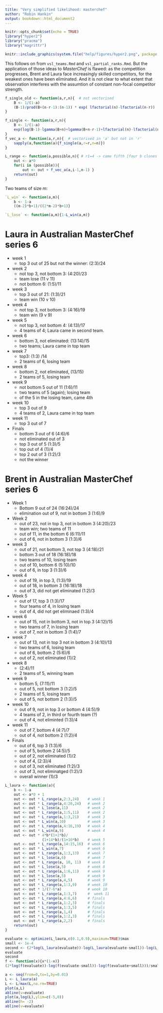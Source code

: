 ```yaml
---
title: "Very simplified likelihood: masterchef"
author: "Robin Hankin"
output: bookdown::html_document2
---
```


```r
knitr::opts_chunk$set(echo = TRUE)
library("hyper2")
library("pracma")
library("magrittr")
```

```r
knitr::include_graphics(system.file("help/figures/hyper2.png", package = "hyper2"))
```

This follows on from `vsl_teams.Rmd` and `vsl_partial_ranks.Rmd`.  But
the application of those ideas to _MasterChef_ is flawed: as the
competition progresses, Brent and Laura face increasingly skilled
competitors, for the weakest ones have been eliminated.  And it is not
clear to what extent that observation interferes with the assumtion of
constant non-focal competitor strength.


```r
f_single_old <- function(a,r,n){  # not vectorised
	B <- 1/(1-a)
    (B-1)/prod(B+(n-r-1):(n-1)) * exp( lfactorial(n)-lfactorial(n-r))
}

f_single <- function(a,r,n){
	B <- 1/(1-a)
    exp(log(B-1)-lgamma(B+n)+lgamma(B+n-r-1)+lfactorial(n)-lfactorial(n-r))
}
f_vec_a <- function(a,r,n){  # vectorised in 'a' but not in 'r'
	sapply(a,function(a){f_single(a,r=r,n=n)})
}

```

```r
L_range <- function(a,possible,n){ # r1=4 -> came fifth [four b clones ahead]  
    out <- a*0
    for(i in (possible)){
        out <- out + f_vec_a(a,i-1,n-1) }
    return(out)
}
```


Two teams of size $m$:

```r
`L_win` <- function(a,m){
    b <- 1-a
    ((m-2)*b+1)/((2*m-2)*b+1)}

`L_lose` <- function(a,m){1-L_win(a,m)}
```

# Laura in  Australian MasterChef series 6

* week 1
  +  top 3 out of 25 but not the winner: (2:3)/24

* week 2
  +  not top 3, not bottom 3: (4:20)/23
  +  team lose (11 v 11)
  +  not bottom 6: (1:5)/11
		
* week 3
  +  top 3 out of 21: (1:3)/21
  +  team win (10 v 10)
		
* week 4
  +  not top 3, not bottom 3:  (4:16)/19
  +  team win (9 v 9)
  
* week 5
  +  not top 3, not bottom 4:  (4:13)/17
  +  4 teams of 4; Laura came in second team.

* week 6
  + bottom 3, not eliminated: (13:14)/15
  + two teams; Laura came in top team
  
* week 7
  + top3: (1:3) /14 
  + 2 teams of 6, losing team

* week 8
  + bottom 2, not eliminated, (13/15)
  + 2 teams of 5, losing team

* week 9
  + not bottom 5 out of 11 (1:6)/11
  + two teams of 5 (again); losing team
  + of the 5 in the losing team, came 4th

* week 10
  + top 3 out of 9
  + 4 teams of 2, Laura came in top team
  
* week 11
  + top 3 out of 7

* Finals
  + bottom 3 out of 6     (4:6)/6
  + not eliminated out of 3
  + top 3 out of 5   (1:3)/5
  + top out of 4  (1)/4
  + top 2 out of 3 (1:2)/3
  + not the winner


# Brent in  Australian MasterChef series 6

* Week 1
  + Bottom 9 out of 24 (16:24)/24
  + elimination out of 9, not in bottom 3 (1:6)/9
  
* Week 2
  + out of 23, not in top 3, not in bottom 3 (4:20)/23
  + team win; two teams of 11
  + out of 11, in the bottom 6 (6:11)/11
  + out of 6, not in bottom 3 (1:3)/6
  
* week 3
  + out of 21, not bottom 3, not top 3 (4:18)/21
  + bottom 3 out of 18 (16:18)/18
  + two teams of 10, losing team
  + out of 10, bottom 6 (5:10)/10
  + out of 6, in top 3 (1:3)/6
  
* week 4
  + out of 19, in top 3, (1:3)/19
  + out of 18, in bottom 3 (16:18)/18
  + out of 3, did not get eliminated (1:2)/3
  
* Week 5
  + out of 17, top 3 (1:3)/17
  + four teams of 4, in losing team
  + out of 4, did not get eliminaed (1:3)/4
  
* week 6
  + out of 15, not in bottom 3, not in top 3 (4:12)/15
  + two teams of 7, in losing team
  + out of 7, not in bottom 3 (1:4)/7
  
* week 7
  + out of 13, not in top 3 not in bottom 3 (4:10)/13
  + two teams of 6, losing team
  + out of 6, bottom 2 (5:6)/6
  + out of 2, not eliminated (1)/2
  
* week 8 
  + (2:4)/11
  + 2 teams of 5, winning team
  
* week 9
  + bottom 5, (7:11)/11
  + out of 5, not bottom 3 (1:2)/5
  + 2 teams of 5, losing team
  + out of 5, not bottom 2 (1:3)/5
  
* week 10
  + out of 9, not in top 3 or bottom 4 (4:5)/9
  + 4 teams of 2, in third or fourth team (?)
  + out of 4, not eliminted (1:3)/4
  
* week 11
  + out of 7, bottom 4 (4:7)/7
  + out of 4, not bottom 2 (1:2)/4


* Finals
  + out of 6, top 3 (1:3)/6
  + out of 5, bottom 2 (4:5)/5
  + out of 2, not eliminated (1)/2
  + out of 4, (2:3)/4
  + out of 3, not eliminated (1:2)/3
  + out of 3, not eliminatged (1:2)/3
  + overall winner (1)/3
  

  

```r
L_laura <- function(a){
    b <- 1-a
    out <- a*0 + 1
    out <- out * L_range(a,2:3,24)    # week 1
    out <- out * L_range(a,4:20,24)   # week 2
    out <- out * L_lose(a,11)         # week 2
    out <- out * L_range(a,1:5,11)    # week 2
    out <- out * L_range(a,1:3,21)    # week 3
    out <- out * L_win(a,10)          # week 3
    out <- out * L_range(a,4:16,19)   # week 4
    out <- out * L_win(a,9)           # week 4
    out <- out * 4*b*(1+2*b)/
                 (1+14*b)/(1+10*b)    # week 5
    out <- out * L_range(a,14:15,16)  # week 6
    out <- out * L_win(a,7)           # week 6
    out <- out * L_range(a,1:3,13)    # week 7
    out <- out * L_lose(a,6)          # week 7
    out <- out * L_range(a, 10, 11)   # week 8
    out <- out * L_lose(a,5)          # week 8
    out <- out * L_range(a,1:6,11)    # week 9
    out <- out * L_lose(a,5)          # week 9
    out <- out * L_range(a,4,5)       # week 9
    out <- out * L_range(a,1:3,9)     # week 10
    out <- out * 1/(7-6*a)            # week 10
    out <- out * L_range(a,1:3,7)     #  week 11
    out <- out * L_range(a,4:6,6)     # finals
    out <- out * L_range(a,1:2,3)     # finals
    out <- out * L_range(a,1:3,5)     # finals
    out <- out * L_range(a,1,4)       # finals
    out <- out * L_range(a,1:2,3)     # finals
    out <- out * L_range(a,2,2)       # finals
    return(out)
}
```
```r
evaluate <- optimize(L_laura,c(0.1,0.9),maximum=TRUE)$max
small <- 1e-4
second <- (2*log(L_laura(evaluate))-log(L_laura(evaluate-small))-log(L_laura(evaluate+small)))/small^2
evaluate
second
f <- function(x){x*(1-x)}
(2*log(f(evaluate))-log(f(evaluate-small))-log(f(evaluate+small)))/small^2
```

```r
a <- seq(from=0,to=1,by=0.01)
L <- L_laura(a)
L <- L/max(L,na.rm=TRUE)
plot(a,L)
abline(v=evaluate)
plot(a,log(L),ylim=c(-5,0))
abline(h= -2)
abline(v=evaluate)
```
